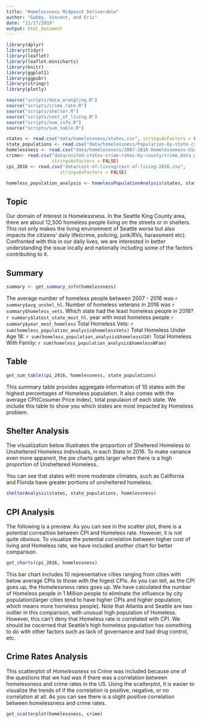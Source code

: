 ```yaml
---
title: "Homelessness Midpoint Deliverable"
author: "Gabby, Vincent, and Eric"
date: "11/17/2019"
output: html_document
---
```


```r
library(dplyr)
library(tidyr)
library(leaflet)
library(leaflet.minicharts)
library(knitr)
library(ggplot2)
library(ggpubr)
library(stringr)
library(plotly)

source("scripts/data_wrangling.R")
source("scripts/crime_rate.R")
source("scripts/shelter.R")
source("scripts/cost_of_living.R")
source("scripts/sum_info.R")
source("scripts/sum_table.R")

states <- read.csv("data/homelessness/states.csv", stringsAsFactors = FALSE)
state_populations <- read.csv("data/homelessness/Population-by-state.csv", stringsAsFactors = FALSE)
homelessness <- read.csv("data/homelessness/2007-2016-Homelessnewss-USA.csv", stringsAsFactors = FALSE)
crime<- read.csv("data/united-states-crime-rates-by-county/crime_data_w_population_and_crime_rate.csv",
                 stringsAsFactors = FALSE)
cpi_2016 <- read.csv("data/cost-of-living/cost-of-living-2016.csv",
                    stringsAsFactors = FALSE)

homeless_population_analysis <- homelessPopulationAnalysis(states, state_populations, homelessness) 
```

## Topic
Our domain of interest is Homelessness. In the Seattle King County area, there are about 12,500 homeless people living on the streets or in shelters. This not only makes the living environment of Seattle worse but also impacts the citizens’ daily life(crime, policing, junk/RVs, harassment etc). Confronted with this in our daily lives, we are interested in better understanding the issue locally and nationally including some of the factors contributing to it.

## Summary
```r
summary <- get_summary_info(homelessness)
```
The average number of homeless people between 2007 - 2016 was `r summary$avg_unshel_hl`.
Number of homeless veterans in 2016 was `r summary$homeless_vets`.
Which state had the least homeless people in 2016? `r summary$latest_state_most_hl`.
year with most homeless people `r summary$year_most_homeless`
Total Homeless Vets: `r sum(homeless_population_analysis$homelessVets)`
Total Homeless Under Age 18: `r sum(homeless_population_analysis$homelessU18)`
Total Homeless With Family: `r sum(homeless_population_analysis$homelessWFam)`


## Table 

```r
get_sum_table(cpi_2016, homelessness, state_populations)
```

This summary table provides aggregate information of 10 states with the highest percentages of Homeless population. It also comes with the average CPI(Cosumer Price Index), total populaion of each state. We include this table to show you which states are most impacted by Homeless problem.

## Shelter Analysis
The visualization below illustrates the proportion of Sheltered Homeless to Unsheltered Homeless individuals, in each State in 2016. To make variance even more apparent, the pie charts gets larger when there is a high proportion of Unsheltered Homeless.

You can see that states with more moderate climates, such as California and Florida have greater portions of unsheltered homeless.
```r
shelterAnalysis(states, state_populations, homelessness)
```

## CPI Analysis
The following is a preview. As you can see in the scatter plot, there is a potential correaltion between CPI and Homeless rate. However, it is not quite obvious. To visualize the potential correlation between higher cost of living and Homeless rate, we have included another chart for better comparison.  

```r
get_charts(cpi_2016, homelessness)
```
  
This bar chart includes 10 representative cities ranging from cities with below average CPIs to those with the higest CPIs. As you can tell, as the CPI goes up, the Homelessness rates goes up. We have calculated the number of Homeless people in 1 Million people to eliminate the influence by city population(larger cities tend to have higher CPIs and higher population, which means more homeless people). Note that Atlanta and Seattle are two outlier in this comparison, with unusual high population of Homeless. However, this can't deny that Homeless rate is correlated with CPI. We should be cocerned that Seattle's high homeless population has something to do with other factors such as lack of governance and bad drug control, etc. 

## Crime Rates Analysis
This scatterplot of *Homelessness vs Crime* was included because one of the questions that we had was if there was a correlation between homelessness and crime rates in the US. Using the scatterplot, it is easier to visualize the trends of if the correlation is positive, negative, or no correlation at all.
As you can see there is a slight positive correlation between homelessness and crime rates. 
```r
get_scatterplot(homelessness, crime)
```